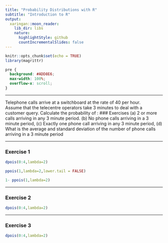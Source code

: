 ```yaml
---
title: "Probability Distributions with R"
subtitle: "Introduction to R"
output:
  xaringan::moon_reader:
    lib_dir: libs
    nature:
      highlightStyle: github
      countIncrementalSlides: false
---
```



```r
knitr::opts_chunk$set(echo = TRUE)
library(magrittr)
```

```css
pre {
  background: #ADD8E6;
  max-width: 100%;
  overflow-x: scroll;
}
```
---

Telephone calls arrive at a switchboard at the rate of 40 per hour.  
Assume that the telecentre operators take 3 minutes to deal with a customer query.  Calculate the probability of :
### Exercises 
(a)  2 or more calls arriving in any 3 minute period.
(b)  No phone calls arriving in a 3 minute period,
(c)  Exactly one phone call arriving in any 3 minute period,
(d) What is the average and standard deviation of the number of phone calls arriving in a 3 minute period

---

### Exercise 1

```r

dpois(0:4,lambda=2)

```
```r
ppois(1,lambda=2,lower.tail = FALSE)

```
```r
1- ppois(1,lambda=2)

```

---

### Exercise 2



```r

dpois(0:4,lambda=2)

```

---

### Exercise 3



```r

dpois(0:4,lambda=2)

```